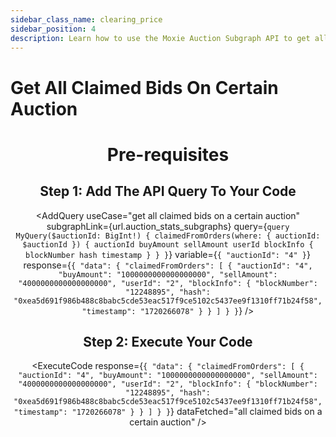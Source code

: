 ```yaml
---
sidebar_class_name: clearing_price
sidebar_position: 4
description: Learn how to use the Moxie Auction Subgraph API to get all the claimed bids on a certain auction.
---
```



# Get All Claimed Bids On Certain Auction

<Header
  useCase="get all claimed bids on a certain auction"
  apiName="Moxie Auction Subgraph"
/>

# Pre-requisites

<Prerequisites apiName="Moxie Auction Subgraph" />

## Step 1: Add The API Query To Your Code

<AddQuery
  useCase="get all claimed bids on a certain auction"
  subgraphLink={url.auction_stats_subgraphs}
  query={`query MyQuery($auctionId: BigInt!) {
  claimedFromOrders(where: { auctionId: $auctionId }) {
    auctionId
    buyAmount
    sellAmount
    userId
    blockInfo {
      blockNumber
      hash
      timestamp
    }
  }
}`}
  variable={`{
  "auctionId": "4"
}`}
  response={`{
  "data": {
    "claimedFromOrders": [
      {
        "auctionId": "4",
        "buyAmount": "1000000000000000000",
        "sellAmount": "4000000000000000000",
        "userId": "2",
        "blockInfo": {
          "blockNumber": "12248895",
          "hash": "0xea5d691f986b488c8babc5cde53eac517f9ce5102c5437ee9f1310ff71b24f58",
          "timestamp": "1720266078"
        }
      }
    ]
  }
}`}
/>

## Step 2: Execute Your Code

<ExecuteCode
  response={`{
  "data": {
    "claimedFromOrders": [
      {
        "auctionId": "4",
        "buyAmount": "1000000000000000000",
        "sellAmount": "4000000000000000000",
        "userId": "2",
        "blockInfo": {
          "blockNumber": "12248895",
          "hash": "0xea5d691f986b488c8babc5cde53eac517f9ce5102c5437ee9f1310ff71b24f58",
          "timestamp": "1720266078"
        }
      }
    ]
  }
}`}
  dataFetched="all claimed bids on a certain auction"
/>

<DeveloperSupport />
